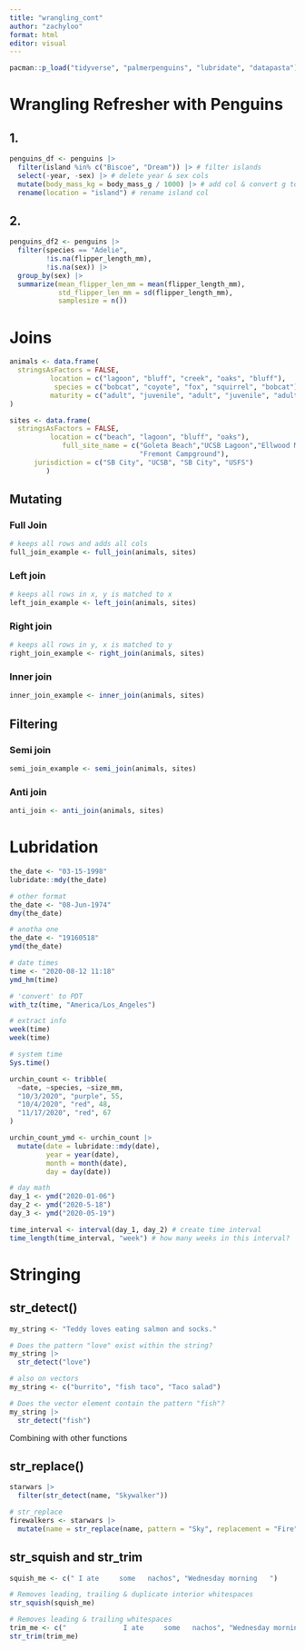 ```yaml
---
title: "wrangling_cont"
author: "zachyloo"
format: html
editor: visual
---
```


```r
pacman::p_load("tidyverse", "palmerpenguins", "lubridate", "datapasta")
```

# Wrangling Refresher with Penguins
## 1.
```r
penguins_df <- penguins |> 
  filter(island %in% c("Biscoe", "Dream")) |> # filter islands
  select(-year, -sex) |> # delete year & sex cols
  mutate(body_mass_kg = body_mass_g / 1000) |> # add col & convert g to kg
  rename(location = "island") # rename island col
```

## 2. 
```r
penguins_df2 <- penguins |> 
  filter(species == "Adelie",
         !is.na(flipper_length_mm),
         !is.na(sex)) |> 
  group_by(sex) |> 
  summarize(mean_flipper_len_mm = mean(flipper_length_mm), 
            std_flipper_len_mm = sd(flipper_length_mm),
            samplesize = n())
```

# Joins
```r
animals <- data.frame(
  stringsAsFactors = FALSE,
          location = c("lagoon", "bluff", "creek", "oaks", "bluff"),
           species = c("bobcat", "coyote", "fox", "squirrel", "bobcat"),
          maturity = c("adult", "juvenile", "adult", "juvenile", "adult")
)

sites <- data.frame(
  stringsAsFactors = FALSE,
          location = c("beach", "lagoon", "bluff", "oaks"),
             full_site_name = c("Goleta Beach","UCSB Lagoon","Ellwood Mesa",
                                "Fremont Campground"),
      jurisdiction = c("SB City", "UCSB", "SB City", "USFS")
         )
```

## Mutating
### Full Join
```r
# keeps all rows and adds all cols
full_join_example <- full_join(animals, sites)
```

### Left join
```r
# keeps all rows in x, y is matched to x 
left_join_example <- left_join(animals, sites)
```

### Right join
```r
# keeps all rows in y, x is matched to y
right_join_example <- right_join(animals, sites)
```

### Inner join
```r
inner_join_example <- inner_join(animals, sites)
```

## Filtering
### Semi join
```r
semi_join_example <- semi_join(animals, sites)
```

### Anti join
```r
anti_join <- anti_join(animals, sites)
```

# Lubridation
```r
the_date <- "03-15-1998"
lubridate::mdy(the_date)

# other format
the_date <- "08-Jun-1974"
dmy(the_date)

# anotha one
the_date <- "19160518"
ymd(the_date)
```

```r
# date times
time <- "2020-08-12 11:18"
ymd_hm(time)

# 'convert' to PDT
with_tz(time, "America/Los_Angeles")

# extract info
week(time)
week(time)

# system time
Sys.time()
```

```r
urchin_count <- tribble(
  ~date, ~species, ~size_mm,
  "10/3/2020", "purple", 55,
  "10/4/2020", "red", 48,
  "11/17/2020", "red", 67
)

urchin_count_ymd <- urchin_count |> 
  mutate(date = lubridate::mdy(date),
         year = year(date),
         month = month(date),
         day = day(date))

# day math
day_1 <- ymd("2020-01-06")
day_2 <- ymd("2020-5-18")
day_3 <- ymd("2020-05-19")

time_interval <- interval(day_1, day_2) # create time interval
time_length(time_interval, "week") # how many weeks in this interval?
```

# Stringing
## str_detect()
```r
my_string <- "Teddy loves eating salmon and socks."

# Does the pattern "love" exist within the string?
my_string |> 
  str_detect("love")

# also on vectors
my_string <- c("burrito", "fish taco", "Taco salad")

# Does the vector element contain the pattern "fish"?
my_string |> 
  str_detect("fish")
```

Combining with other functions

## str_replace()
```r
starwars |> 
  filter(str_detect(name, "Skywalker"))

# str_replace
firewalkers <- starwars |> 
  mutate(name = str_replace(name, pattern = "Sky", replacement = "Fire"))
```

## str_squish and str_trim
```r
squish_me <- c(" I ate     some   nachos", "Wednesday morning   ")

# Removes leading, trailing & duplicate interior whitespaces
str_squish(squish_me)

# Removes leading & trailing whitespaces
trim_me <- c("              I ate     some   nachos", "Wednesday morning        ")
str_trim(trim_me)
```

